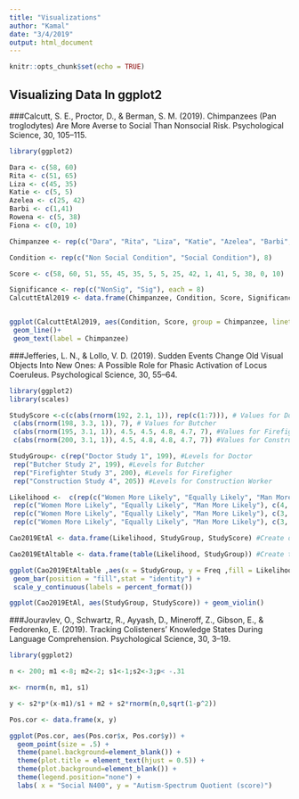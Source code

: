 ```yaml
---
title: "Visualizations"
author: "Kamal"
date: "3/4/2019"
output: html_document
---
```


```r
knitr::opts_chunk$set(echo = TRUE)
```

## Visualizing Data In ggplot2

###Calcutt, S. E., Proctor, D., & Berman, S. M. (2019). Chimpanzees (Pan troglodytes) Are More Averse to Social Than Nonsocial Risk. Psychological Science, 30, 105–115.

```r
library(ggplot2)

Dara <- c(58, 60)
Rita <- c(51, 65)
Liza <- c(45, 35)
Katie <- c(5, 5)
Azelea <- c(25, 42)
Barbi <- c(1,41)
Rowena <- c(5, 38)
Fiona <- c(0, 10)

Chimpanzee <- rep(c("Dara", "Rita", "Liza", "Katie", "Azelea", "Barbi", "Rowena", "Fiona"), each = 2)

Condition <- rep(c("Non Social Condition", "Social Condition"), 8)

Score <- c(58, 60, 51, 55, 45, 35, 5, 5, 25, 42, 1, 41, 5, 38, 0, 10)

Significance <- rep(c("NonSig", "Sig"), each = 8)
CalcuttEtAl2019 <- data.frame(Chimpanzee, Condition, Score, Significance)


ggplot(CalcuttEtAl2019, aes(Condition, Score, group = Chimpanzee, linetype= Significance))+
 geom_line()+
 geom_text(label = Chimpanzee)
```

###Jefferies, L. N., & Lollo, V. D. (2019). Sudden Events Change Old Visual Objects Into New Ones: A Possible Role for Phasic Activation of Locus Coeruleus. Psychological Science, 30, 55–64.
```r
library(ggplot2)
library(scales)

StudyScore <-c(c(abs(rnorm(192, 2.1, 1)), rep(c(1:7))), # Values for Doctor
 c(abs(rnorm(198, 3.3, 1)), 7), # Values for Butcher
 c(abs(rnorm(195, 3.1, 1)), 4.5, 4.5, 4.8, 4.7, 7), #Values for Firefighter
 c(abs(rnorm(200, 3.1, 1)), 4.5, 4.8, 4.8, 4.7, 7)) #Values for Construction Worker

StudyGroup<- c(rep("Doctor Study 1", 199), #Levels for Doctor
 rep("Butcher Study 2", 199), #Levels for Butcher
 rep("Firefighter Study 3", 200), #Levels for Firefigher
 rep("Construction Study 4", 205)) #Levels for Construction Worker

Likelihood <-  c(rep(c("Women More Likely", "Equally Likely", "Man More Likely"), c(0, 189, 10)), #Create frequency of Likelihood for Doctor
 rep(c("Women More Likely", "Equally Likely", "Man More Likely"), c(4, 133, 62)), #Create frequency of Likelihood for Butcher
 rep(c("Women More Likely", "Equally Likely", "Man More Likely"), c(3, 121, 76)), #Create frequency of Likelihood for Firefigher
 rep(c("Women More Likely", "Equally Likely", "Man More Likely"), c(3, 120, 82))) #Create frequency of Likelihood for Construction Worker

Cao2019EtAl <- data.frame(Likelihood, StudyGroup, StudyScore) #Create dataset

Cao2019EtAltable <- data.frame(table(Likelihood, StudyGroup)) #Create table for frequency table

ggplot(Cao2019EtAltable ,aes(x = StudyGroup, y = Freq ,fill = Likelihood)) +  # Grouped bar plot
 geom_bar(position = "fill",stat = "identity") +
 scale_y_continuous(labels = percent_format())

ggplot(Cao2019EtAl, aes(StudyGroup, StudyScore)) + geom_violin()
```

###Jouravlev, O., Schwartz, R., Ayyash, D., Mineroff, Z., Gibson, E., & Fedorenko, E. (2019). Tracking Colisteners’ Knowledge States During Language Comprehension. Psychological Science, 30, 3–19.
```r

library(ggplot2)

n <- 200; m1 <-8; m2<-2; s1<-1;s2<-3;p< -.31

x<- rnorm(n, m1, s1)

y <- s2*p*(x-m1)/s1 + m2 + s2*rnorm(n,0,sqrt(1-p^2))

Pos.cor <- data.frame(x, y)

ggplot(Pos.cor, aes(Pos.cor$x, Pos.cor$y)) + 
  geom_point(size = .5) + 
  theme(panel.background=element_blank()) +
  theme(plot.title = element_text(hjust = 0.5)) +
  theme(plot.background=element_blank()) +
  theme(legend.position="none") +
  labs( x = "Social N400", y = "Autism-Spectrum Quotient (score)")

```
